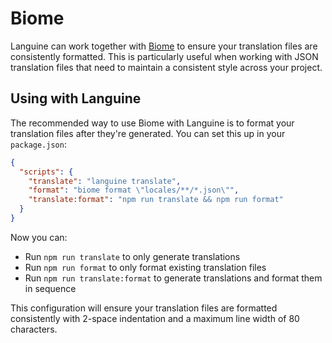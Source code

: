 # Biome

Languine can work together with [Biome](https://biomejs.dev/) to ensure your translation files are consistently formatted. This is particularly useful when working with JSON translation files that need to maintain a consistent style across your project.

## Using with Languine

The recommended way to use Biome with Languine is to format your translation files after they're generated. You can set this up in your `package.json`:

```json title="package.json"
{
  "scripts": {
    "translate": "languine translate",
    "format": "biome format \"locales/**/*.json\"",
    "translate:format": "npm run translate && npm run format"
  }
}
```

Now you can:
- Run `npm run translate` to only generate translations
- Run `npm run format` to only format existing translation files
- Run `npm run translate:format` to generate translations and format them in sequence

This configuration will ensure your translation files are formatted consistently with 2-space indentation and a maximum line width of 80 characters.